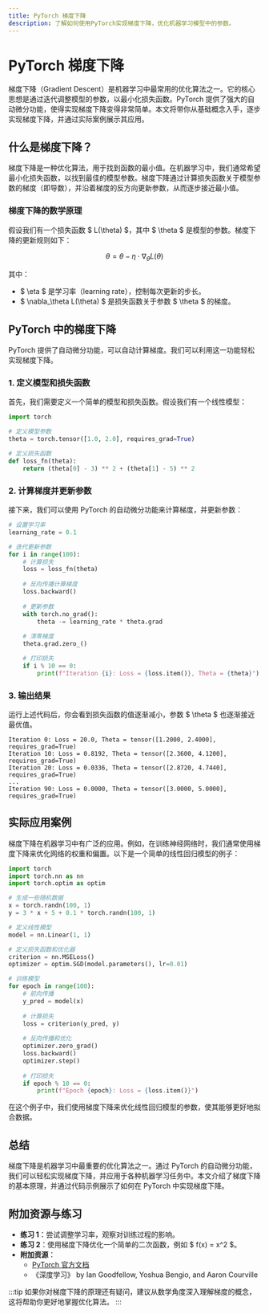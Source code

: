 ```yaml
---
title: PyTorch 梯度下降
description: 了解如何使用PyTorch实现梯度下降，优化机器学习模型中的参数。
---
```


# PyTorch 梯度下降

梯度下降（Gradient Descent）是机器学习中最常用的优化算法之一。它的核心思想是通过迭代调整模型的参数，以最小化损失函数。PyTorch 提供了强大的自动微分功能，使得实现梯度下降变得非常简单。本文将带你从基础概念入手，逐步实现梯度下降，并通过实际案例展示其应用。

## 什么是梯度下降？

梯度下降是一种优化算法，用于找到函数的最小值。在机器学习中，我们通常希望最小化损失函数，以找到最佳的模型参数。梯度下降通过计算损失函数关于模型参数的梯度（即导数），并沿着梯度的反方向更新参数，从而逐步接近最小值。

### 梯度下降的数学原理

假设我们有一个损失函数 $ L(\theta) $，其中 $ \theta $ 是模型的参数。梯度下降的更新规则如下：

$$
\theta = \theta - \eta \cdot \nabla_\theta L(\theta)
$$

其中：
- $ \eta $ 是学习率（learning rate），控制每次更新的步长。
- $ \nabla_\theta L(\theta) $ 是损失函数关于参数 $ \theta $ 的梯度。

## PyTorch 中的梯度下降

PyTorch 提供了自动微分功能，可以自动计算梯度。我们可以利用这一功能轻松实现梯度下降。

### 1. 定义模型和损失函数

首先，我们需要定义一个简单的模型和损失函数。假设我们有一个线性模型：

```python
import torch

# 定义模型参数
theta = torch.tensor([1.0, 2.0], requires_grad=True)

# 定义损失函数
def loss_fn(theta):
    return (theta[0] - 3) ** 2 + (theta[1] - 5) ** 2
```

### 2. 计算梯度并更新参数

接下来，我们可以使用 PyTorch 的自动微分功能来计算梯度，并更新参数：

```python
# 设置学习率
learning_rate = 0.1

# 迭代更新参数
for i in range(100):
    # 计算损失
    loss = loss_fn(theta)
    
    # 反向传播计算梯度
    loss.backward()
    
    # 更新参数
    with torch.no_grad():
        theta -= learning_rate * theta.grad
    
    # 清零梯度
    theta.grad.zero_()

    # 打印损失
    if i % 10 == 0:
        print(f"Iteration {i}: Loss = {loss.item()}, Theta = {theta}")
```

### 3. 输出结果

运行上述代码后，你会看到损失函数的值逐渐减小，参数 $ \theta $ 也逐渐接近最优值。

```
Iteration 0: Loss = 20.0, Theta = tensor([1.2000, 2.4000], requires_grad=True)
Iteration 10: Loss = 0.8192, Theta = tensor([2.3600, 4.1200], requires_grad=True)
Iteration 20: Loss = 0.0336, Theta = tensor([2.8720, 4.7440], requires_grad=True)
...
Iteration 90: Loss = 0.0000, Theta = tensor([3.0000, 5.0000], requires_grad=True)
```

## 实际应用案例

梯度下降在机器学习中有广泛的应用。例如，在训练神经网络时，我们通常使用梯度下降来优化网络的权重和偏置。以下是一个简单的线性回归模型的例子：

```python
import torch
import torch.nn as nn
import torch.optim as optim

# 生成一些随机数据
x = torch.randn(100, 1)
y = 3 * x + 5 + 0.1 * torch.randn(100, 1)

# 定义线性模型
model = nn.Linear(1, 1)

# 定义损失函数和优化器
criterion = nn.MSELoss()
optimizer = optim.SGD(model.parameters(), lr=0.01)

# 训练模型
for epoch in range(100):
    # 前向传播
    y_pred = model(x)
    
    # 计算损失
    loss = criterion(y_pred, y)
    
    # 反向传播和优化
    optimizer.zero_grad()
    loss.backward()
    optimizer.step()
    
    # 打印损失
    if epoch % 10 == 0:
        print(f"Epoch {epoch}: Loss = {loss.item()}")
```

在这个例子中，我们使用梯度下降来优化线性回归模型的参数，使其能够更好地拟合数据。

## 总结

梯度下降是机器学习中最重要的优化算法之一。通过 PyTorch 的自动微分功能，我们可以轻松实现梯度下降，并应用于各种机器学习任务中。本文介绍了梯度下降的基本原理，并通过代码示例展示了如何在 PyTorch 中实现梯度下降。

## 附加资源与练习

- **练习 1**：尝试调整学习率，观察对训练过程的影响。
- **练习 2**：使用梯度下降优化一个简单的二次函数，例如 $ f(x) = x^2 $。
- **附加资源**：
  - [PyTorch 官方文档](https://pytorch.org/docs/stable/index.html)
  - 《深度学习》 by Ian Goodfellow, Yoshua Bengio, and Aaron Courville

:::tip
如果你对梯度下降的原理还有疑问，建议从数学角度深入理解梯度的概念，这将帮助你更好地掌握优化算法。
:::